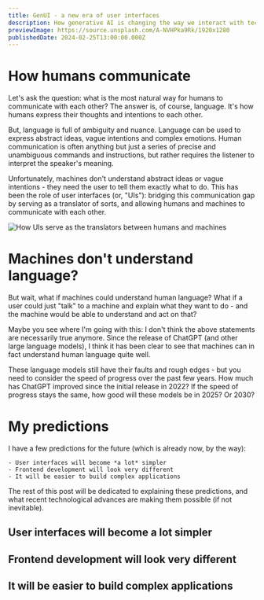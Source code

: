 ```yaml
---
title: GenUI - a new era of user interfaces
description: How generative AI is changing the way we interact with technology
previewImage: https://source.unsplash.com/A-NVHPka9Rk/1920x1280
publishedDate: 2024-02-25T13:00:00.000Z
---
```


# How humans communicate

Let's ask the question: what is the most natural way for humans to communicate
with each other? The answer is, of course, language. It's how humans express
their thoughts and intentions to each other.

But, language is full of ambiguity and nuance. Language can be used to express
abstract ideas, vague intentions and complex emotions. Human communication is
often anything but just a series of precise and unambiguous commands and
instructions, but rather requires the listener to interpret the speaker's
meaning.

Unfortunately, machines don't understand abstract ideas or vague intentions -
they need the user to tell them exactly what to do. This has been the role of
user interfaces (or, "UIs"): bridging this communication gap by serving as a
translator of sorts, and allowing humans and machines to communicate with each
other.

![How UIs serve as the translators between humans and machines](/images/ui-flowchart.png)

# Machines don't understand language?

But wait, what if machines could understand human language? What if a user could
just "talk" to a machine and explain what they want to do - and the machine
would be able to understand and act on that?

Maybe you see where I'm going with this: I don't think the above statements are
necessarily true anymore. Since the release of ChatGPT (and other large language
models), I think it has been clear to see that machines can in fact understand
human language quite well.

These language models still have their faults and rough edges - but you need to
consider the speed of progress over the past few years. How much has ChatGPT
improved since the initial release in 2022? If the speed of progress stays the
same, how good will these models be in 2025? Or 2030?

# My predictions

I have a few predictions for the future (which is already now, by the way):

    - User interfaces will become *a lot* simpler
    - Frontend development will look very different
    - It will be easier to build complex applications

The rest of this post will be dedicated to explaining these predictions, and
what recent technological advances are making them possible (if not inevitable).

## User interfaces will become a lot simpler

## Frontend development will look very different

## It will be easier to build complex applications
